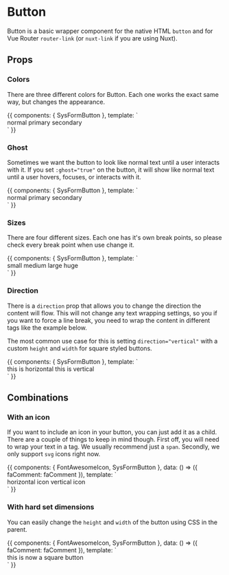 

<Meta title="High Level Components|Button" component={SysFormButton} />

# Button

Button is a basic wrapper component for the native HTML `button` and for Vue
Router `router-link` (or `nuxt-link` if you are using Nuxt).

## Props

<Props of={SysFormButton} />

### Colors

There are three different colors for Button. Each one works the exact same way,
but changes the appearance.

<Preview>
  <Story name="Colors">
    {{
      components: { SysFormButton },
      template: `
        <div>
          <sys-form-button color="normal">normal</sys-form-button>
          <sys-form-button color="primary">primary</sys-form-button>
          <sys-form-button color="secondary">secondary</sys-form-button>
        </div>
      `
    }}
  </Story>
</Preview>

### Ghost

Sometimes we want the button to look like normal text until a user interacts
with it. If you set `:ghost="true"` on the button, it will show like normal text
until a user hovers, focuses, or interacts with it.

<Preview>
  <Story name="Ghost">
    {{
      components: { SysFormButton },
      template: `
        <div>
          <sys-form-button color="normal" :ghost="true">normal</sys-form-button>
          <sys-form-button color="primary" :ghost="true">primary</sys-form-button>
          <sys-form-button color="secondary" :ghost="true">secondary</sys-form-button>
        </div>
      `
    }}
  </Story>
</Preview>

### Sizes

There are four different sizes. Each one has it's own break points, so please
check every break point when use change it.

<Preview>
  <Story name="Sizes">
    {{
      components: { SysFormButton },
      template: `
        <div>
          <sys-form-button size="small">small</sys-form-button>
          <sys-form-button size="medium">medium</sys-form-button>
          <sys-form-button size="large">large</sys-form-button>
          <sys-form-button size="huge">huge</sys-form-button>
        </div>
      `
    }}
  </Story>
</Preview>

### Direction

There is a `direction` prop that allows you to change the direction the content
will flow. This will not change any text wrapping settings, so you if you want
to force a line break, you need to wrap the content in different tags like the
example below.

The most common use case for this is setting `direction="vertical"` with a
custom `height` and `width` for square styled buttons.

<Preview>
  <Story name="Direction">
    {{
      components: { SysFormButton },
      template: `
        <div>
          <sys-form-button direction="horizontal">
            <span>this</span>
            <span>is</span>
            <span>horizontal</span>
          </sys-form-button>
          <sys-form-button direction="vertical">
            <span>this</span>
            <span>is</span>
            <span>vertical</span>
          </sys-form-button>
        </div>
      `
    }}
  </Story>
</Preview>

## Combinations

### With an icon

If you want to include an icon in your button, you can just add it as a child.
There are a couple of things to keep in mind though. First off, you will need
to wrap your text in a tag. We usually recommend just a `span`. Secondly, we
only support `svg` icons right now.

<Preview>
  <Story name="With an icon">
    {{
      components: { FontAwesomeIcon, SysFormButton },
      data: () => ({
        faComment: faComment
      }),
      template: `
        <div>
          <sys-form-button direction="horizontal">
            <font-awesome-icon :icon="faComment" />
            <span>horizontal icon</span>
          </sys-form-button>
          <sys-form-button direction="vertical">
            <font-awesome-icon :icon="faComment" />
            <span>vertical icon</span>
          </sys-form-button>
        </div>
      `
    }}
  </Story>
</Preview>

### With hard set dimensions

You can easily change the `height` and `width` of the button using CSS in the
parent.

<Preview>
  <Story name="With hard set dimensions">
    {{
      components: { FontAwesomeIcon, SysFormButton },
      data: () => ({
        faComment: faComment
      }),
      template: `
        <div>
          <sys-form-button
            direction="vertical"
            style="height:150px;width:150px;"
          >
            <font-awesome-icon :icon="faComment" />
            <span>this is now a square button</span>
          </sys-form-button>
        </div>
      `
    }}
  </Story>
</Preview>
